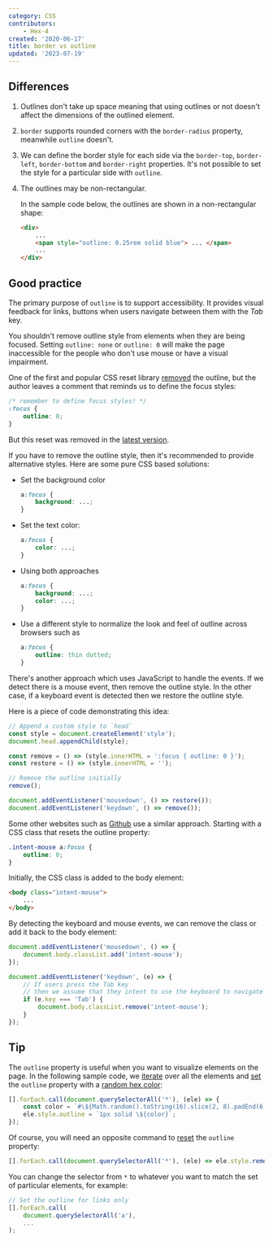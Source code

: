 ```yaml
---
category: CSS
contributors:
    - Hex-4
created: '2020-06-17'
title: border vs outline
updated: '2023-07-19'
---
```


## Differences

1. Outlines don't take up space meaning that using outlines or not doesn't affect the dimensions of the outlined element.

2. `border` supports rounded corners with the `border-radius` property, meanwhile `outline` doesn't.

3. We can define the border style for each side via the `border-top`, `border-left`, `border-bottom` and `border-right` properties.
   It's not possible to set the style for a particular side with `outline`.

4. The outlines may be non-rectangular.

    In the sample code below, the outlines are shown in a non-rectangular shape:

    ```html
    <div>
        ...
        <span style="outline: 0.25rem solid blue"> ... </span>
        ...
    </div>
    ```

## Good practice

The primary purpose of `outline` is to support accessibility. It provides visual feedback for links, buttons when users navigate between them with the _Tab_ key.

You shouldn't remove outline style from elements when they are being focused. Setting `outline: none` or `outline: 0` will make the page inaccessible for the people who don't use mouse or have a visual impairment.

One of the first and popular CSS reset library [removed](https://meyerweb.com/eric/tools/css/reset/reset200802.css) the outline, but the author leaves a comment that reminds us to define the focus styles:

```css
/* remember to define focus styles! */
:focus {
    outline: 0;
}
```

But this reset was removed in the [latest version](https://meyerweb.com/eric/tools/css/reset/reset.css).

If you have to remove the outline style, then it's recommended to provide alternative styles.
Here are some pure CSS based solutions:

-   Set the background color

    ```css
    a:focus {
        background: ...;
    }
    ```

-   Set the text color:

    ```css
    a:focus {
        color: ...;
    }
    ```

-   Using both approaches

    ```css
    a:focus {
        background: ...;
        color: ...;
    }
    ```

-   Use a different style to normalize the look and feel of outline across browsers such as

    ```css
    a:focus {
        outline: thin dotted;
    }
    ```

There's another approach which uses JavaScript to handle the events. If we detect there is a mouse event, then remove the outline style.
In the other case, if a keyboard event is detected then we restore the outline style.

Here is a piece of code demonstrating this idea:

```js
// Append a custom style to `head`
const style = document.createElement('style');
document.head.appendChild(style);

const remove = () => (style.innerHTML = ':focus { outline: 0 }');
const restore = () => (style.innerHTML = '');

// Remove the outline initially
remove();

document.addEventListener('mousedown', () => restore());
document.addEventListener('keydown', () => remove());
```

Some other websites such as [Github](https://github.com) use a similar approach. Starting with a CSS class that resets the outline property:

```css
.intent-mouse a:focus {
    outline: 0;
}
```

Initially, the CSS class is added to the body element:

```html
<body class="intent-mouse">
    ...
</body>
```

By detecting the keyboard and mouse events, we can remove the class or add it back to the body element:

```js
document.addEventListener('mousedown', () => {
    document.body.classList.add('intent-mouse');
});

document.addEventListener('keydown', (e) => {
    // If users press the Tab key
    // then we assume that they intent to use the keyboard to navigate
    if (e.key === 'Tab') {
        document.body.classList.remove('intent-mouse');
    }
});
```

## Tip

The `outline` property is useful when you want to visualize elements on the page.
In the following sample code, we [iterate](https://phuoc.ng/collection/html-dom/loop-over-a-nodelist) over all the elements and
[set](https://phuoc.ng/collection/html-dom/set-css-style-for-an-element) the `outline` property with a [random hex color](https://phuoc.ng/collection/1-loc/random/generate-a-random-hex-color):

```js
[].forEach.call(document.querySelectorAll('*'), (ele) => {
    const color = `#\${Math.random().toString(16).slice(2, 8).padEnd(6, '0')}`;
    ele.style.outline = `1px solid \${color}`;
});
```

Of course, you will need an opposite command to [reset](https://phuoc.ng/collection/html-dom/set-css-style-for-an-element) the `outline` property:

```js
[].forEach.call(document.querySelectorAll('*'), (ele) => ele.style.removeProperty('outline'));
```

You can change the selector from `*` to whatever you want to match the set of particular elements, for example:

```js
// Set the outline for links only
[].forEach.call(
    document.querySelectorAll('a'),
    ...
);
```

